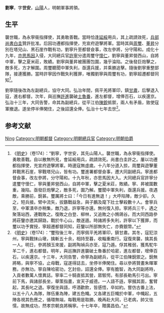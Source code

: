 {{Otheruses|other=名为刘宁的其他人物|刘宁}}
{{Otheruses|other=名为劉世安的其他人物|劉世安}}

'''劉寧'''{{BD|？||1504年||}}，字'''世安'''，[[山陽|山陽]]人，明朝軍事將領。

== 生平 ==
襲世職，為永寧衞指揮使，其勇敢善戰。當時恰逢[[延綏|延綏]]用兵，其上疏請效死，[[兵部尚書|兵部尚書]][[白圭_(明朝)|白圭]]贊許批准。后因功遷都指揮使，充宣府遊擊將軍。當時其與[[周璽|周璽]]、[[董昇|董昇]]分別在塔兒山、黑石崖作戰有功，劉寧升至都督僉事，改左參將，分守陽和。成化十九年，[[亦思馬因|亦思馬因]]入侵，大同總兵官[[許寧_(明朝)|許寧]]分遣周璽守[[懷仁|懷仁]]，劉寧與董昇營西山，自將中軍，擊之夏米莊，敗績。劉寧與董昇被團團包圍，幾乎淪陷。之後發巨炮擊之，敵多死，方才解圍。周璽聽聞中軍失利，亟還兵援，并乘勝追擊。隨後劉寧重整部隊，接連獲勝。當時許寧因作戰失利獲罪，唯獨劉寧與周璽有功，劉寧超遷都督同知<ref>《[[明史|明史]]》（卷174）：“劉寧，字世安，其先山陽人。襲世職，為永寧衞指揮使。勇敢善戰。自以散無所見，會延綏用兵，疏請效死。尚書白圭許之。屢以功遷都指揮使，充宣府遊擊將軍。時邊寇無虛歲。十八年分道入掠，周璽與遊擊董昇戰黑石崖，寧戰塔兒山，皆有功。璽進署都督僉事，遷大同副總兵。寧進都督僉事，改左參將，分守陽和。十九年秋，亦思馬因大入。大同總兵官許寧分遣璽守懷仁，寧與董昇營西山，自將中軍，擊之夏米莊，敗績。寧、昇被圍數重，幾陷。亟發巨炮擊之，敵多死，圍乃解。璽聞中軍失利，亟還兵援。夜遇敵，乘勝前，銳甚。璽厲將士曰：「今日有進無退！」大呼陷陣，敵少卻。久之，短兵接。臂中流矢，拔鏃戰益急，與子鵬及麾下壯士擊殺數十人。會寧兵至，中軍潰卒亦稍集，敵乃退，許寧等亦還。無何復入掠。寧將兵三千，遇之聚落站西，連戰敗之。復敗之白登、柳林，又追敗之小鵓鴿谷。而大同西路參將莊鑒亦邀其歸路，戰於牛心山，敵遂遁。時諸將多失利，許寧以下獲罪，而璽以功予實授，寧超遷都督同知，莊鑒以所部無失亡，亦賚銀幣。”</ref>。

劉寧隨後改為左副總兵，協守大同。弘治年間，佩平羌將軍印，鎮[[甘肅|甘肅]]，后擊退入寇，進右都督。次年，與巡撫[[許進|許進]]襲破[[土魯番|土魯番]]，進左都督，增俸百石，以疾還京。弘治十三年，大同告警，命其為副總兵，從平江伯[[陳銳|陳銳]]抵禦，兩人有矛盾，致使寇軍撤退。遂坐停半俸閑住，之後詔還全俸。弘治十七年去世<ref>《[[明史|明史]]》（卷174）：“璽歿後三年，而寧佩平羌將軍印，鎮甘肅。其冬，寇犯涼州，寧與戰抹山墩，擒斬五十余，相持至暮，收輜重南行。寇復來襲，擒其長一人。明日，參將顏玉來援，副將陶禎兵亦至，寇乃遁。俘其稚弱，獲馬駝牛羊二千，進右都督。明年，與巡撫許進襲破土魯番於哈密，進左都督，增俸百石，以疾還京。十三年，大同告警，命寧為副總兵，從平江伯陳銳禦之。銳無將略，與寧不協，止毋戰，寇遂得誌去，坐停半俸閑住。尋以參將贊畫朱暉軍務，亦無功。寧自陳哈密功，乞封伯，詔還全俸。寧有膽智，為大同副將時，入貢者數萬人懷異誌。寧率二十騎直抵其營，眾駭愕。有部長勒馬引弓出。寧前下馬，與諸部長坐，舉策指畫，宣天子威德。一人語不遜，寧摑其面，奮臂起，其長叱之退。寧復坐與語，呼酒歡飲，皆感悟，卒如約。嘗仿古番上法，以五十八人為隊，隊伍重為陣，建五色幟。又各建五巨幟於中軍，中幟起，五陣各視其色應之，循環無端，每戰用是取勝。晚再赴大同，已老病，帥又怯懦，故無成功，然孝宗朝良將稱寧。十七年卒，贈廣昌伯。”</ref>。

== 参考文献 ==
{{wikisource|明史/卷174}}
{{reflist}}

{{Authority control}}
{{DEFAULTSORT:Liu刘}}
[[Category:劉姓|Ning]]
[[Category:明朝都督|Category:明朝都督]]
[[Category:明朝總兵官|Category:明朝總兵官]]
[[Category:明朝伯爵|Category:明朝伯爵]]